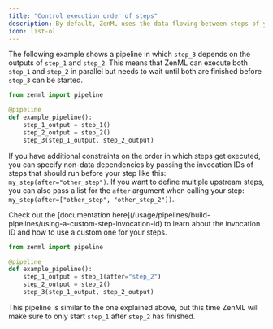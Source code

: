 ```yaml
---
title: "Control execution order of steps"
description: By default, ZenML uses the data flowing between steps of your pipeline to determine the order in which steps get executed.
icon: list-ol
---
```




The following example shows a pipeline in which `step_3` depends on the outputs of `step_1` and `step_2`. This means that ZenML can execute both `step_1` and `step_2` in parallel but needs to wait until both are finished before `step_3` can be started.

```py
from zenml import pipeline

@pipeline
def example_pipeline():
    step_1_output = step_1()
    step_2_output = step_2()
    step_3(step_1_output, step_2_output)
```

If you have additional constraints on the order in which steps get executed, you can specify non-data dependencies by passing the invocation IDs of steps that should run before your step like this: `my_step(after="other_step")`. If you want to define multiple upstream steps, you can also pass a list for the `after` argument when calling your step: `my_step(after=["other_step", "other_step_2"])`.

<Info>
    Check out the [documentation here](/usage/pipelines/build-pipelines/using-a-custom-step-invocation-id) to learn about the invocation ID and how to use a custom one for your steps.
</Info>

```py
from zenml import pipeline

@pipeline
def example_pipeline():
    step_1_output = step_1(after="step_2")
    step_2_output = step_2()
    step_3(step_1_output, step_2_output)
```

This pipeline is similar to the one explained above, but this time ZenML will make sure to only start `step_1` after `step_2` has finished.

